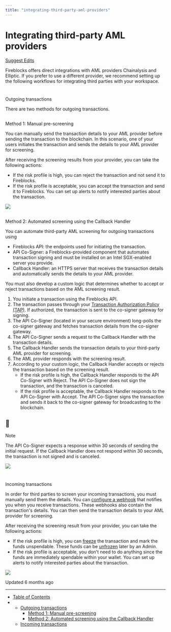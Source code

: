 ```yaml
---
title: "integrating-third-party-aml-providers"
---
```

  
  # Integrating third-party AML providers

[Suggest Edits](/edit/integrating-third-party-aml-providers)

Fireblocks offers direct integrations with AML providers Chainalysis and Elliptic. If you prefer to use a different provider, we recommend setting up the following workflows for integrating third parties with your workspace.

# 

Outgoing transactions

[](#outgoing-transactions)

There are two methods for outgoing transactions.

## 

Method 1: Manual pre-screening

[](#method-1-manual-pre-screening)

You can manually send the transaction details to your AML provider before sending the transaction to the blockchain. In this scenario, one of your users initiates the transaction and sends the details to your AML provider for screening.

After receiving the screening results from your provider, you can take the following actions:

*   If the risk profile is high, you can reject the transaction and not send it to Fireblocks.
*   If the risk profile is acceptable, you can accept the transaction and send it to Fireblocks. You can set up alerts to notify interested parties about the transaction.

![](https://files.readme.io/b5bfbbc-Outgoing_1_1.png)

## 

Method 2: Automated screening using the Callback Handler

[](#method-2-automated-screening-using-the-callback-handler)

You can automate third-party AML screening for outgoing transactions using

*   Fireblocks API: the endpoints used for initiating the transaction.
*   API Co-Signer: a Fireblocks-provided component that automates transaction signing and must be installed on an Intel SGX-enabled server you provide.
*   Callback Handler: an HTTPS server that receives the transaction details and automatically sends the details to your AML provider.

You must also develop a custom logic that determines whether to accept or reject transactions based on the AML screening result.

1.  You initiate a transaction using the Fireblocks API.
2.  The transaction passes through your [Transaction Authorization Policy (TAP)](/docs/capabilities#transaction-authorization-policy-tap). If authorized, the transaction is sent to the co-signer gateway for signing.
3.  The API Co-Signer (located in your secure environment) long-polls the co-signer gateway and fetches transaction details from the co-signer gateway.
4.  The API Co-Signer sends a request to the Callback Handler with the transaction details.
5.  The Callback Handler sends the transaction details to your third-party AML provider for screening.
6.  The AML provider responds with the screening result.
7.  According to your custom logic, the Callback Handler accepts or rejects the transaction based on the screening result.
    *   If the risk profile is high, the Callback Handler responds to the API Co-Signer with Reject. The API Co-Signer does not sign the transaction, and the transaction is canceled.
    *   If the risk profile is acceptable, the Callback Handler responds to the API Co-Signer with Accept. The API Co-Signer signs the transaction and sends it back to the co-signer gateway for broadcasting to the blockchain.

<Info>

## 📘

Note

The API Co-Signer expects a response within 30 seconds of sending the initial request. If the Callback Handler does not respond within 30 seconds, the transaction is not signed and is canceled.

</Info>![](https://files.readme.io/f05d3e1-Outgoing_2.png)

# 

Incoming transactions

[](#incoming-transactions)

In order for third parties to screen your incoming transactions, you must manually send them the details. You can [configure a webhook](/docs/webhooks-notifications?__hstc=215458440.b4ed1436a462ca1ef892c4215a414852.1681749190916.1695401325841.1695411767645.460&__hssc=215458440.9.1695411767645&__hsfp=1728074016) that notifies you when you receive transactions. These webhooks also contain the transaction's details. You can then send the transaction details to your AML provider for screening.

After receiving the screening result from your provider, you can take the following actions:

*   If the risk profile is high, you can [freeze](/reference/post_transactions-txid-freeze?__hstc=215458440.b4ed1436a462ca1ef892c4215a414852.1681749190916.1695401325841.1695411767645.460&__hssc=215458440.9.1695411767645&__hsfp=1728074016) the transaction and mark the funds unspendable. These funds can be [unfrozen](/reference/post_transactions-txid-unfreeze?__hstc=215458440.b4ed1436a462ca1ef892c4215a414852.1681749190916.1695401325841.1695411767645.460&__hssc=215458440.9.1695411767645&__hsfp=1728074016) later by an Admin.
*   If the risk profile is acceptable, you don't need to do anything since the funds are immediately spendable within your wallet. You can set up alerts to notify interested parties about the transaction.

![](https://files.readme.io/9a7e35d-Incoming.png)

Updated 6 months ago

* * *

*   [Table of Contents](#)
*   *   [Outgoing transactions](#outgoing-transactions)
        *   [Method 1: Manual pre-screening](#method-1-manual-pre-screening)
        *   [Method 2: Automated screening using the Callback Handler](#method-2-automated-screening-using-the-callback-handler)
    *   [Incoming transactions](#incoming-transactions)